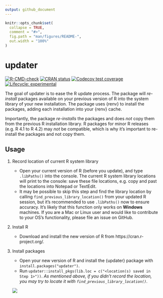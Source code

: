 ```yaml
---
output: github_document
---
```


<!-- README.md is generated from README.Rmd. Please edit that file -->

```r
knitr::opts_chunk$set(
  collapse = TRUE,
  comment = "#>",
  fig.path = "man/figures/README-",
  out.width = "100%"
)
```

# updater

<!-- badges: start -->
[![R-CMD-check](https://github.com/ddsjoberg/updater/actions/workflows/R-CMD-check.yaml/badge.svg)](https://github.com/ddsjoberg/updater/actions/workflows/R-CMD-check.yaml)
[![CRAN status](https://www.r-pkg.org/badges/version/updater)](https://CRAN.R-project.org/package=updater)
[![Codecov test coverage](https://codecov.io/gh/ddsjoberg/updater/branch/main/graph/badge.svg)](https://app.codecov.io/gh/ddsjoberg/updater?branch=main)
[![Lifecycle: experimental](https://img.shields.io/badge/lifecycle-experimental-orange.svg)](https://lifecycle.r-lib.org/articles/stages.html#experimental)
<!-- badges: end -->

The goal of updater is to ease the R update process.
The package will _re-install_ packages available on your previous version of R into the system library of your new installation.
The package uses {renv} to install the packages, adding each installation into your {renv} cache.

Importantly, the package _re-installs_ the packages and does _not_ copy them from the previous R installation library.
R packages for minor R releases (e.g. R 4.1 to R 4.2) may _not_ be compatible, which is why it's important to re-install the packages and not copy them.

## Usage

1. Record location of current R system library

    - Open your current version of R (before you update), and type `.libPaths()` into the console.
    The current R system library locations will print to the console: save these file locations, e.g. copy and past the locations into Notepad or TextEdit.
    - It may be possible to skip this step and find the library location by calling `find_previous_library_location()` from your updated R session,
      but it's recommended to use `.libPaths()` now to ensure accuracy.
      It's likely that this function only works on **Windows** machines. 
      If you are a Mac or Linux user and would like to contribute to your OS's functionality, please file an issue on GitHub.

2. Install R

    - Download and install the new version of R from https://cran.r-project.org/.

3. Install packages

    - Open your new version of R and install the {updater} package with `install.packages("updater")`.
    - Run `updater::install_pkgs(lib.loc = c("<location(s) saved in Step 1>"))`. 
      *As mentioned above, if you didn't record the location, you may try to locate it with `find_previous_library_location()`.*  
    
    <img src = "https://github.com/ddsjoberg/updater/blob/main/man/figures/install_screenshot.png?raw=true">
